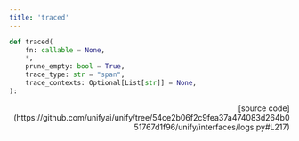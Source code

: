 ```yaml
---
title: 'traced'
---
```


```python
def traced(
    fn: callable = None,
    *,
    prune_empty: bool = True,
    trace_type: str = "span",
    trace_contexts: Optional[List[str]] = None,
):
```

<p align="right">[source code](https://github.com/unifyai/unify/tree/54ce2b06f2c9fea37a474083d264b051767d1f96/unify/interfaces/logs.py#L217)</p>

